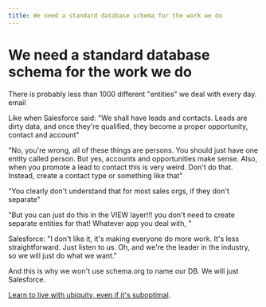 ```yaml
---
title: We need a standard database schema for the work we do
---
```


# We need a standard database schema for the work we do

There is probably less than 1000 different "entities" we deal with every day.
email

Like when Salesforce said:
"We shall have leads and contacts. Leads are dirty data, and once they're qualified, they become a proper opportunity, contact and account"

"No, you're wrong, all of these things are persons. You should just have one entity called person. But yes, accounts and opportunities make sense. Also, when you promote a lead to contact this is very weird. Don't do that. Instead, create a contact type or something like that"

"You clearly don't understand that for most sales orgs, if they don't separate"

"But you can just do this in the VIEW layer!!! you don't need to create separate entities for that! Whatever app you deal with, "

Salesforce:
"I don't like it, it's making everyone do more work. It's less straightforward. Just listen to us. Oh, and we're the leader in the industry, so we will just do what we want."

And this is why we won't use schema.org to name our DB. We will just Salesforce.

[Learn to live with ubiquity, even if it's suboptimal](/blog/suboptimal-ubiquity).
